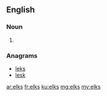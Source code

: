 ==English==

===Noun===
{{head|en|plural}}

# {{plural of|elk|lang=en}}

===Anagrams===
* [[leks#English|leks]]
* [[lesk#English|lesk]]

[[ar:elks]]
[[fr:elks]]
[[ku:elks]]
[[mg:elks]]
[[my:elks]]
